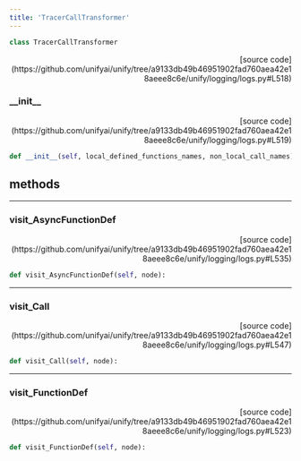 ```yaml
---
title: 'TracerCallTransformer'
---
```


```python
class TracerCallTransformer
```

<p align="right">[source code](https://github.com/unifyai/unify/tree/a9133db49b46951902fad760aea42e18aeee8c6e/unify/logging/logs.py#L518)</p>



### \_\_init\_\_

<p align="right">[source code](https://github.com/unifyai/unify/tree/a9133db49b46951902fad760aea42e18aeee8c6e/unify/logging/logs.py#L519)</p>

```python
def __init__(self, local_defined_functions_names, non_local_call_names):
```



## methods

---

### visit\_AsyncFunctionDef

<p align="right">[source code](https://github.com/unifyai/unify/tree/a9133db49b46951902fad760aea42e18aeee8c6e/unify/logging/logs.py#L535)</p>

```python
def visit_AsyncFunctionDef(self, node):
```



---

### visit\_Call

<p align="right">[source code](https://github.com/unifyai/unify/tree/a9133db49b46951902fad760aea42e18aeee8c6e/unify/logging/logs.py#L547)</p>

```python
def visit_Call(self, node):
```



---

### visit\_FunctionDef

<p align="right">[source code](https://github.com/unifyai/unify/tree/a9133db49b46951902fad760aea42e18aeee8c6e/unify/logging/logs.py#L523)</p>

```python
def visit_FunctionDef(self, node):
```

